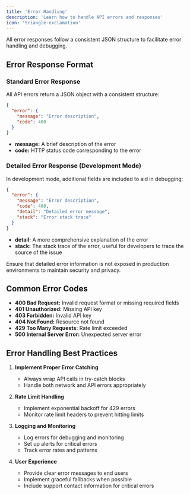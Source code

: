 ```yaml
---
title: 'Error Handling'
description: 'Learn how to handle API errors and responses'
icon: 'triangle-exclamation'
---
```


All error responses follow a consistent JSON structure to facilitate error handling and debugging.

## Error Response Format

### Standard Error Response

All API errors return a JSON object with a consistent structure:

```json
{
  "error": {
    "message": "Error description",
    "code": 400
  }
}
```

- **message:** A brief description of the error
- **code:** HTTP status code corresponding to the error

### Detailed Error Response (Development Mode)

In development mode, additional fields are included to aid in debugging:

```json
{
  "error": {
    "message": "Error description",
    "code": 400,
    "detail": "Detailed error message",
    "stack": "Error stack trace"
  }
}
```

- **detail:** A more comprehensive explanation of the error
- **stack:** The stack trace of the error, useful for developers to trace the source of the issue

<Note>
Ensure that detailed error information is not exposed in production environments to maintain security and privacy.
</Note>

## Common Error Codes

- **400 Bad Request:** Invalid request format or missing required fields
- **401 Unauthorized:** Missing API key
- **403 Forbidden:** Invalid API key
- **404 Not Found:** Resource not found
- **429 Too Many Requests:** Rate limit exceeded
- **500 Internal Server Error:** Unexpected server error

## Error Handling Best Practices

1. **Implement Proper Error Catching**
   - Always wrap API calls in try-catch blocks
   - Handle both network and API errors appropriately

2. **Rate Limit Handling**
   - Implement exponential backoff for 429 errors
   - Monitor rate limit headers to prevent hitting limits

3. **Logging and Monitoring**
   - Log errors for debugging and monitoring
   - Set up alerts for critical errors
   - Track error rates and patterns

4. **User Experience**
   - Provide clear error messages to end users
   - Implement graceful fallbacks when possible
   - Include support contact information for critical errors